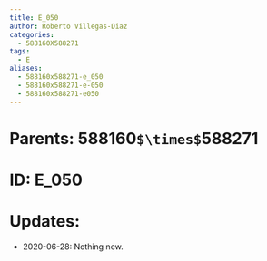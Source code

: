 ```yaml
---
title: E_050
author: Roberto Villegas-Diaz
categories:
  - 588160X588271
tags:
  - E
aliases:
  - 588160x588271-e_050
  - 588160x588271-e-050
  - 588160x588271-e050
---
```


# **Parents**: 588160`$\times$`588271
# **ID**: E_050
# **Updates**: 
 - 2020-06-28: Nothing new.
